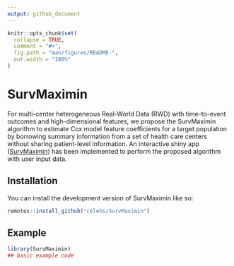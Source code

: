 ```yaml
---
output: github_document
---
```


<!-- README.md is generated from README.Rmd. Please edit that file -->

```r
knitr::opts_chunk$set(
  collapse = TRUE,
  comment = "#>",
  fig.path = "man/figures/README-",
  out.width = "100%"
)
```

# SurvMaximin

<!-- badges: start -->
<!-- badges: end -->

For multi-center heterogeneous Real-World Data (RWD) with time-to-event outcomes and high-dimensional features, we propose the SurvMaximin algorithm to estimate Cox model feature coefficients for a target population by borrowing summary information from a set of health care centers without sharing patient-level information. An interactive shiny app ([SurvMaximin](https://shiny.parse-health.org/SurvMaximin/)) has been implemented to perform the proposed algorithm with user input data.

## Installation

You can install the development version of SurvMaximin like so:

``` r
remotes::install_github("celehs/SurvMaximin")
```

## Example

```r
library(SurvMaximin)
## basic example code
```


